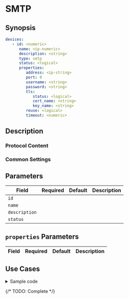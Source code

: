 # SMTP

## Synopsis

```yaml
devices:
   - id: <numeric>
      name: <ip-numeric>
      description: <string>
      type: smtp
      status: <logical>
      properties:
         address: <ip-string>
         port: 0
         username: <string>
         password: <string>
         tls:
            status: <logical>
            cert_name: <string>
            key_name: <string>
         reuse: <logical>
         timeout: <numeric>
```

## Description

### Protocol Content

### Common Settings

<dl>
</dl>

## Parameters

|Field|Required|Default|Description|
|---|---|---|---|
|`id`||||
|`name`||||
|`description`||||
|`status`||||

## `properties` Parameters

|Field|Required|Default|Description|
|---|---|---|---|

## Use Cases

<details>
<summary>Sample code</summary>
```yaml
```
</details>

{/* TODO: Complete */}
